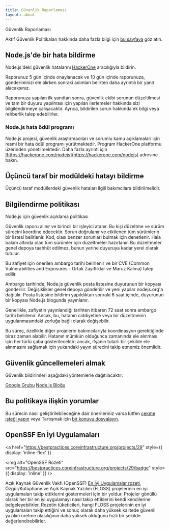 ```yaml
---
title: Güvenlik Raporlaması
layout: about
---
```


Güvenlik Raporlaması

Aktif Güvenlik Politikaları hakkında daha fazla bilgi için [bu sayfaya](https://github.com/nodejs/node/security/policy) göz atın.

## Node.js'de bir hata bildirme

Node.js'deki güvenlik hatalarını [HackerOne](https://hackerone.com/nodejs) aracılığıyla bildirin.

Raporunuz 5 gün içinde onaylanacak ve 10 gün içinde raporunuza, gönderiminizi ele alırken sonraki adımları belirten daha ayrıntılı bir yanıt alacaksınız.

Raporunuza yapılan ilk yanıttan sonra, güvenlik ekibi sorunun düzeltilmesi ve tam bir duyuru yapılması için yapılan ilerlemeler hakkında sizi bilgilendirmeye çalışacaktır. Ayrıca, bildirilen sorun hakkında ek bilgi veya rehberlik talep edebilirler.

### Node.js hata ödül programı

Node.js projesi, güvenlik araştırmacıları ve sorumlu kamu açıklamaları için resmi bir hata ödül programı yürütmektedir. Program HackerOne platformu üzerinden yönetilmektedir. Daha fazla ayrıntı için [https://hackerone.com/nodejs](https://hackerone.com/nodejs) adresine bakın.

## Üçüncü taraf bir modüldeki hatayı bildirme

Üçüncü taraf modüllerdeki güvenlik hataları ilgili bakımcılara bildirilmelidir.

## Bilgilendirme politikası

Node.js için güvenlik açıklama politikası

Güvenlik raporu alınır ve birincil bir işleyici atanır. Bu kişi düzeltme ve sürüm sürecini koordine edecektir. Sorun doğrulanır ve etkilenen tüm sürümlerin bir listesi belirlenir. Kod, olası benzer sorunları bulmak için denetlenir. Hala bakım altında olan tüm sürümler için düzeltmeler hazırlanır. Bu düzeltmeler genel depoya taahhüt edilmez, bunun yerine duyuruya kadar yerel olarak tutulur.

Bu zafiyet için önerilen ambargo tarihi belirlenir ve bir CVE (Common Vulnerabilities and Exposures - Ortak Zayıflıklar ve Maruz Kalma) talep edilir.

Ambargo tarihinde, Node.js güvenlik posta listesine duyurunun bir kopyası gönderilir. Değişiklikler genel depoya gönderilir ve yeni yapılar nodejs.org'a dağıtılır. Posta listesine bildirim yapıldıktan sonraki 6 saat içinde, duyurunun bir kopyası Node.js blogunda yayınlanır.

Genellikle, zafiyetin yayınlandığı tarihten itibaren 72 saat sonra ambargo tarihi belirlenir. Ancak, bu, hatanın ciddiyetine veya bir düzeltmenin uygulanmasındaki zorluğa bağlı olarak değişebilir.

Bu süreç, özellikle diğer projelerin bakımcılarıyla koordinasyon gerektiğinde biraz zaman alabilir. Hatanın mümkün olduğunca zamanında ele alınması için her türlü çaba gösterilecektir; ancak, ifşanın tutarlı bir şekilde ele alınmasını sağlamak için yukarıdaki yayın sürecini takip etmemiz önemlidir.

## Güvenlik güncellemeleri almak

Güvenlik bildirimleri aşağıdaki yöntemlerle dağıtılacaktır.

[Google Grubu](https://groups.google.com/group/nodejs-sec)
[Node.js Bloğu](/blog)

## Bu politikaya ilişkin yorumlar

Bu sürecin nasıl geliştirilebileceğine dair önerileriniz varsa lütfen
[çekme isteği yapın](https://github.com/nodejs/nodejs.org) veya
Tartışmak için [bir konuyu dosyalayın](https://github.com/nodejs/security-wg/issues/new).

## OpenSSF En İyi Uygulamaları

<a
  href="https://bestpractices.coreinfrastructure.org/projects/29"
  style={{ display: 'inline-flex' }}
>
  <img
    alt="OpenSSF Rozeti"
    src="https://bestpractices.coreinfrastructure.org/projects/29/badge"
    style={{ display: 'inline' }}
  />
</a>

Açık Kaynak Güvenlik Vakfı (OpenSSF) [En İyi Uygulamalar rozeti](https://github.com/coreinfrastructure/best-practices-badge), Özgür/Kütüphane ve Açık Kaynak Yazılım (FLOSS) projelerinin en iyi uygulamaları takip ettiklerini göstermeleri için bir yoldur. Projeler gönüllü olarak her bir en iyi uygulamayı nasıl takip ettiklerini kendi kendilerine belgeleyebilirler. Rozetin tüketicileri, hangi FLOSS projelerinin en iyi uygulamaları takip ettiğini ve sonuç olarak daha yüksek kalitede güvenli yazılım üretme olasılığının daha yüksek olduğunu hızlı bir şekilde değerlendirebilirler.

